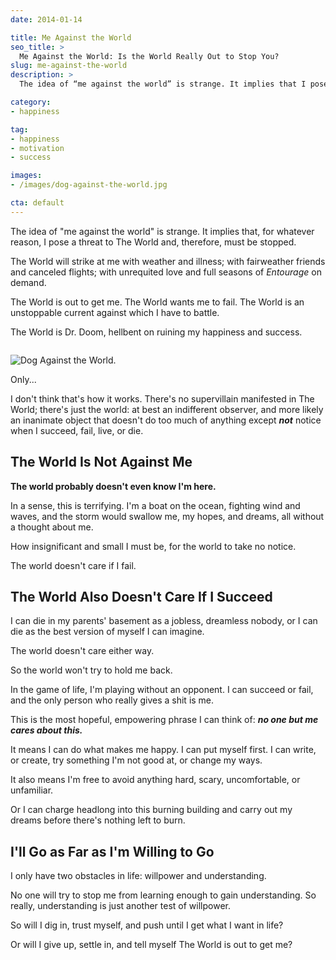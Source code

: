 ```yaml
---
date: 2014-01-14

title: Me Against the World
seo_title: >
  Me Against the World: Is the World Really Out to Stop You?
slug: me-against-the-world
description: >
  The idea of “me against the world” is strange. It implies that I pose a threat to The World and, therefore, must be stopped. But is that true?

category:
- happiness

tag:
- happiness
- motivation
- success

images:
- /images/dog-against-the-world.jpg

cta: default
---
```



The idea of "me against the world" is strange. It implies that, for whatever
reason, I pose a threat to The World and, therefore, must be stopped.

The World will strike at me with weather and illness; with fairweather friends
and canceled flights; with unrequited love and full seasons of _Entourage_ on
demand.

The World is out to get me. The World wants me to fail. The World is an
unstoppable current against which I have to battle.

The World is Dr. Doom, hellbent on ruining my happiness and success.

<Image caption="The World is out to get this dog, too. Look how thoughtful he is.">

![Dog Against the World.](images/dog-against-the-world.jpg)

</Image>

Only...

I don't think that's how it works. There's no supervillain manifested in The
World; there's just the world: at best an indifferent observer, and more likely
an inanimate object that doesn't do too much of anything except **_not_** notice
when I succeed, fail, live, or die.

## The World Is Not Against Me

**The world probably doesn't even know I'm here.**

In a sense, this is terrifying. I'm a boat on the ocean, fighting wind and
waves, and the storm would swallow me, my hopes, and dreams, all without a
thought about me.

How insignificant and small I must be, for the world to take no notice.

The world doesn't care if I fail.

## The World Also Doesn't Care If I Succeed

I can die in my parents' basement as a jobless, dreamless nobody, or I can die
as the best version of myself I can imagine.

The world doesn't care either way.

So the world won't try to hold me back.

In the game of life, I'm playing without an opponent. I can succeed or fail, and
the only person who really gives a shit is me.

This is the most hopeful, empowering phrase I can think of: **_no one but me cares about this._**

It means I can do what makes me happy. I can put myself first. I can write, or
create, try something I'm not good at, or change my ways.

It also means I'm free to avoid anything hard, scary, uncomfortable, or
unfamiliar.

Or I can charge headlong into this burning building and carry out my dreams
before there's nothing left to burn.

## I'll Go as Far as I'm Willing to Go

I only have two obstacles in life: willpower and understanding.

No one will try to stop me from learning enough to gain understanding. So
really, understanding is just another test of willpower.

So will I dig in, trust myself, and push until I get what I want in life?

Or will I give up, settle in, and tell myself The World is out to get me?
